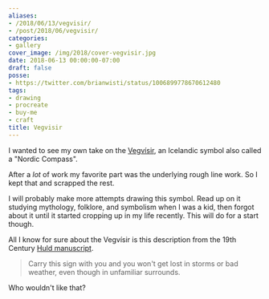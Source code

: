 ```yaml
---
aliases:
- /2018/06/13/vegvisir/
- /post/2018/06/vegvisir/
categories:
- gallery
cover_image: /img/2018/cover-vegvisir.jpg
date: 2018-06-13 00:00:00-07:00
draft: false
posse:
- https://twitter.com/brianwisti/status/1006899778670612480
tags:
- drawing
- procreate
- buy-me
- craft
title: Vegvisir
---
```


I wanted to see my own take on the [Vegvísir][], an Icelandic symbol also called a "Nordic Compass".

[Vegvísir]: https://norse-mythology.org/vegvisir/
<!--more-->

After a *lot* of work my favorite part was the underlying rough line work. So I kept that and scrapped the
rest.

I will probably make more attempts drawing this symbol. Read up on it studying mythology, folklore, and
symbolism when I was a kid, then forgot about it until it started cropping up in my life recently. This will
do for a start though.

All I know for sure about the Vegvísir is this description from the 19th Century [Huld manuscript][].

[Huld Manuscript]: https://www.academia.edu/13008560/Huld_Manuscript_of_Galdrastafir_Witchcraft_Magic_Symbols_and_Runes_-_English_Translation

> Carry this sign with you and you won't get lost in storms or bad weather, even though in unfamiliar
> surrounds.

Who wouldn't like that?

